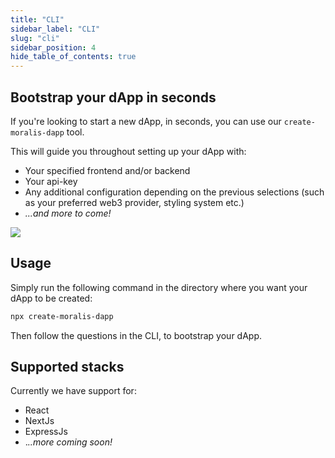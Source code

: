 ```yaml
---
title: "CLI"
sidebar_label: "CLI"
slug: "cli"
sidebar_position: 4
hide_table_of_contents: true
---
```



<SimpleGrid>
<div>

## Bootstrap your dApp in seconds

If you're looking to start a new dApp, in seconds, you can use our `create-moralis-dapp` tool.

This will guide you throughout setting up your dApp with:
- Your specified frontend and/or backend
- Your api-key
- Any additional configuration depending on the previous selections (such as your preferred web3 provider, styling system etc.)
- _...and more to come!_

</div>
<img src="/img/content/cli-example.svg" />
</SimpleGrid>

## Usage

Simply run the following command in the directory where you want your dApp to be created:

```bash
npx create-moralis-dapp
```

Then follow the questions in the CLI, to bootstrap your dApp.

## Supported stacks

Currently we have support for:

- React
- NextJs
- ExpressJs
- ._..more coming soon!_
